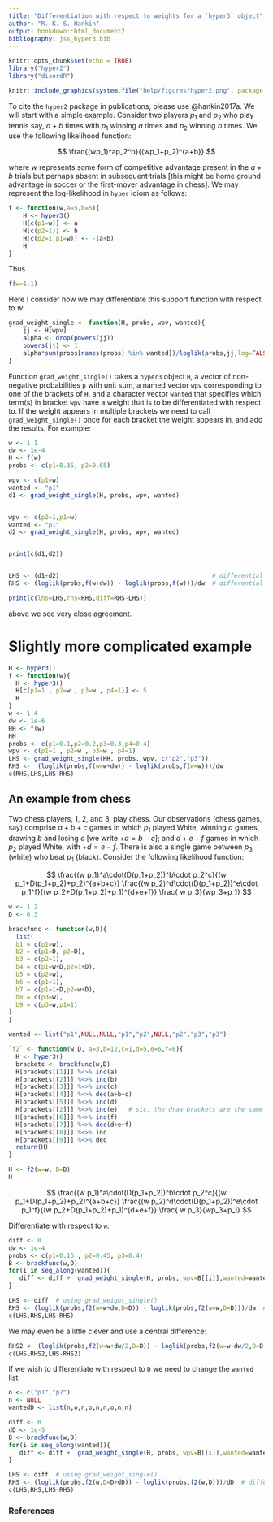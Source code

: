 ```yaml
---
title: "Differentiation with respect to weights for a `hyper3` object"
author: "R. K. S. Hankin"
output: bookdown::html_document2
bibliography: jss_hyper3.bib
---
```


```r
knitr::opts_chunk$set(echo = TRUE)
library("hyper2")
library("disordR")
```


```r
knitr::include_graphics(system.file("help/figures/hyper2.png", package = "hyper2"))
```

To cite the `hyper2` package in publications, please use @hankin2017a.
We will start with a simple example.  Consider two players $p_1$ and
$p_2$ who play tennis say, $a+b$ times with $p_1$ winning $a$ times
and $p_2$ winning $b$ times.  We use the following likelihood function:

$$
\frac{(wp_1)^ap_2^b}{(wp_1+p_2)^{a+b}}
$$

where $w$ represents some form of competitive advantage present in the
$a+b$ trials but perhaps absent in subsequent trials [this might be
home ground advantage in soccer or the first-mover advantage in
chess].  We may represent the log-likelihood in `hyper` idiom as
follows:


```r
f <- function(w,a=5,b=5){
    H <- hyper3()
    H[c(p1=w)] <- a
    H[c(p2=1)] <- b
    H[c(p2=1,p1=w)] <- -(a+b)
    H
}
```

Thus

```r
f(w=1.1)
```

Here I consider how we may differentiate this support function with respect to $w$:

```r
grad_weight_single <- function(H, probs, wpv, wanted){
    jj <- H[wpv]
    alpha <- drop(powers(jj))
    powers(jj) <- 1
    alpha*sum(probs[names(probs) %in% wanted])/loglik(probs,jj,log=FALSE)
}
```

Function `grad_weight_single()` takes a `hyper3` object `H`, a vector
of non-negative probabilities `p` with unit sum, a named vector `wpv`
corresponding to one of the brackets of `H`, and a character vector
`wanted` that specifies which term(s) in bracket `wpv` have a weight
that is to be differentiated with respect to.  If the weight appears
in multiple brackets we need to call `grad_weight_single()` once for
each bracket the weight appears in, and add the results.  For example:

```r
w <- 1.1
dw <- 1e-4
H <- f(w)
probs <- c(p1=0.35, p2=0.65)

wpv <- c(p1=w)
wanted <- "p1"
d1 <- grad_weight_single(H, probs, wpv, wanted)


wpv <- c(p2=1,p1=w)
wanted <- "p1"
d2 <- grad_weight_single(H, probs, wpv, wanted)


print(c(d1,d2))


LHS <- (d1+d2)                                          # differential from grad_weight_single()
RHS <- (loglik(probs,f(w+dw)) - loglik(probs,f(w)))/dw  # differential via numerics

print(c(lhs=LHS,rhs=RHS,diff=RHS-LHS))
```

above we see very close agreement.


# Slightly more complicated example

```r
H <- hyper3()
f <- function(w){
  H <- hyper3()
  H[c(p1=1 , p2=w , p3=w , p4=1)] <- 5
  H
}
w <- 1.4
dw <- 1e-6
HH <- f(w)
HH
probs <- c(p1=0.1,p2=0.2,p3=0.3,p4=0.4)
wpv <- c(p1=1 , p2=w , p3=w , p4=1)
LHS <- grad_weight_single(HH, probs, wpv, c("p2","p3"))
RHS <-  (loglik(probs,f(w=w+dw)) - loglik(probs,f(w=w)))/dw
c(RHS,LHS,LHS-RHS)
```


## An example from chess


Two chess players, 1, 2, and 3, play chess.  Our observations (chess
games, say) comprise $a+b+c$ games in which $p_1$ played White,
winning $a$ games, drawing $b$ and losing $c$ [we write $+a=b-c$]; and
$d+e+f$ games in which $p_2$ played White, with $+d=e-f$.  There is
also a single game between $p_3$ (white) who beat $p_1$ (black).
Consider the following likelihood function:


$$
\frac{(w p_1)^a\cdot(D(p_1+p_2))^b\cdot p_2^c}{(w p_1+D(p_1+p_2)+p_2)^{a+b+c}}
\frac{(w p_2)^d\cdot(D(p_1+p_2))^e\cdot p_1^f}{(w p_2+D(p_1+p_2)+p_1)^{d+e+f}}
\frac{ w p_3}{wp_3+p_1}
$$


```r

w <- 1.2
D <- 0.3

brackfunc <- function(w,D){
  list(
  b1 = c(p1=w),
  b2 = c(p1=D, p2=D),	
  b3 = c(p2=1),
  b4 = c(p1=w+D,p2=1+D),
  b5 = c(p2=w),
  b6 = c(p1=1),
  b7 = c(p1=1+D,p2=w+D),
  b8 = c(p3=w),
  b9 = c(p3=w,p1=1)
)
}

wanted <- list("p1",NULL,NULL,"p1","p2",NULL,"p2","p3","p3")

`f2` <- function(w,D, a=3,b=12,c=1,d=5,e=6,f=6){
  H <- hyper3()	      
  brackets <- brackfunc(w,D)
  H[brackets[[1]]] %<>% inc(a)	
  H[brackets[[2]]] %<>% inc(b)	
  H[brackets[[3]]] %<>% inc(c)	
  H[brackets[[4]]] %<>% dec(a+b+c)
  H[brackets[[5]]] %<>% inc(d)	
  H[brackets[[2]]] %<>% inc(e)	 # sic, the draw brackets are the same
  H[brackets[[6]]] %<>% inc(f)	
  H[brackets[[7]]] %<>% dec(d+e+f)
  H[brackets[[8]]] %<>% inc
  H[brackets[[9]]] %<>% dec
  return(H)
}

H <- f2(w=w, D=D)
H
```

$$
\frac{(w p_1)^a\cdot(D(p_1+p_2))^b\cdot p_2^c}{(w p_1+D(p_1+p_2)+p_2)^{a+b+c}}
\frac{(w p_2)^d\cdot(D(p_1+p_2))^e\cdot p_1^f}{(w p_2+D(p_1+p_2)+p_1)^{d+e+f}}
\frac{ w p_3}{wp_3+p_1}
$$


Differentiate with respect to `w`:

```r
diff <- 0
dw <- 1e-4
probs <- c(p1=0.15 , p2=0.45, p3=0.4)
B <- brackfunc(w,D)
for(i in seq_along(wanted)){
   diff <- diff +  grad_weight_single(H, probs, wpv=B[[i]],wanted=wanted[[i]])
}

LHS <- diff  # using grad_weight_single()
RHS <- (loglik(probs,f2(w=w+dw,D=D)) - loglik(probs,f2(w=w,D=D)))/dw  # differential via numerics
c(LHS,RHS,LHS-RHS)
```

We may even be a little clever  and use a central difference:


```r
RHS2 <- (loglik(probs,f2(w=w+dw/2,D=D)) - loglik(probs,f2(w=w-dw/2,D=D)))/dw  # differential via numerics
c(LHS,RHS2,LHS-RHS2)
```

If we wish to differentiate with respect to `D` we need to change the `wanted` list:

```r
o <- c("p1","p2")
n <- NULL
wantedD <- list(n,o,n,o,n,n,o,n,n)

diff <- 0
dD <- 1e-5
B <- brackfunc(w,D)
for(i in seq_along(wanted)){
   diff <- diff +  grad_weight_single(H, probs, wpv=B[[i]],wanted=wantedD[[i]])
}

LHS <- diff  # using grad_weight_single()
RHS <- (loglik(probs,f2(w,D=D+dD)) - loglik(probs,f2(w,D)))/dD  # differential via numerics
c(LHS,RHS,LHS-RHS)
```

### References {-}